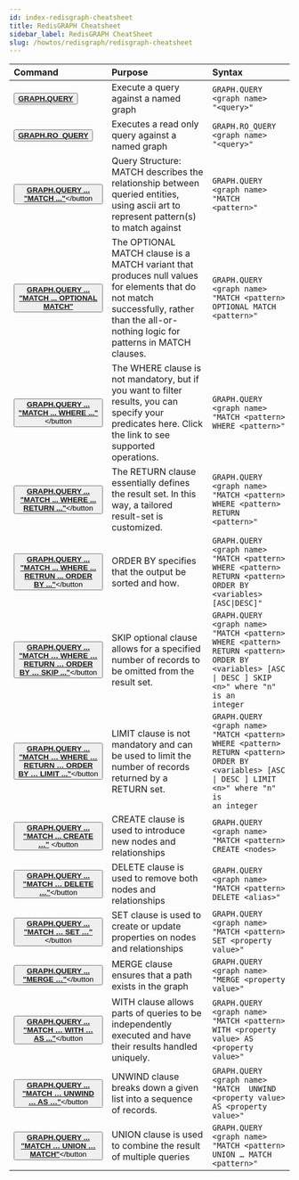 ```yaml
---
id: index-redisgraph-cheatsheet
title: RedisGRAPH Cheatsheet
sidebar_label: RedisGRAPH CheatSheet
slug: /howtos/redisgraph/redisgraph-cheatsheet
---
```


| Command       | Purpose        | Syntax               |
| :--------------------- | :---------------------- | :----------------- |
| <button><b>[GRAPH.QUERY](https://oss.redis.com/redisgraph/commands/#graphquery)</b></button> | Execute a query against a named graph | <code>GRAPH.QUERY &lt;graph name&gt; "&lt;query&gt;"</code> |
| <button><b>[GRAPH.RO_QUERY](https://oss.redis.com/redisgraph/commands/#graphro_query)</b></button> | Executes a read only query against a named graph | <code>GRAPH.RO_QUERY &lt;graph name&gt; "&lt;query&gt;"</code> |
  | <button><b>[GRAPH.QUERY ... "MATCH ..."](https://oss.redis.com/redisgraph/commands/#match)</b></button | Query Structure: MATCH describes the relationship between queried entities, using ascii art to represent pattern(s) to match against | <code>GRAPH.QUERY &lt;graph name&gt; "MATCH &lt;pattern&gt;"</code> |
| <button><b>[GRAPH.QUERY ... "MATCH ... OPTIONAL MATCH"](https://oss.redis.com/redisgraph/commands/#optional-match) | The OPTIONAL MATCH clause is a MATCH variant that produces null values for elements that do not match successfully, rather than the all-or-nothing logic for patterns in MATCH clauses. | <code>GRAPH.QUERY &lt;graph name&gt; "MATCH &lt;pattern&gt; OPTIONAL MATCH &lt;pattern&gt;"</code> |
| <button><b>[GRAPH.QUERY ... "MATCH ... WHERE ..."](https://oss.redis.com/redisgraph/commands/#where)</b></button | The WHERE clause is not mandatory, but if you want to filter results, you can specify your predicates here.  Click the link to see supported operations. | <code>GRAPH.QUERY &lt;graph name&gt; "MATCH &lt;pattern&gt; WHERE &lt;pattern&gt;"</code> |
| <button><b>[GRAPH.QUERY ... "MATCH ... WHERE ... RETURN ..."](https://oss.redis.com/redisgraph/commands/#return)</b></button | The RETURN clause essentially defines the result set.  In this way, a tailored result-set is customized. | <code>GRAPH.QUERY &lt;graph name&gt; "MATCH &lt;pattern&gt; WHERE &lt;pattern&gt; RETURN &lt;pattern&gt;"</code> |
| <button><b>[GRAPH.QUERY ... "MATCH ... WHERE ... RETRUN ... ORDER BY ..."](https://oss.redis.com/redisgraph/commands/#order-by)</b></button | ORDER BY specifies that the output be sorted and how. | <code>GRAPH.QUERY &lt;graph name&gt; "MATCH &lt;pattern&gt; WHERE &lt;pattern&gt; RETURN &lt;pattern&gt; ORDER BY &lt;variables&gt; \[ASC\|DESC\]"</code> |
| <button><b>[GRAPH.QUERY ... "MATCH … WHERE … RETURN … ORDER BY … SKIP ..."](https://oss.redis.com/redisgraph/commands/#skip)</b></button | SKIP optional clause allows for a specified number of records to be omitted from the result set. | <code>GRAPH.QUERY &lt;graph name&gt; "MATCH \<pattern\> WHERE \<pattern\> RETURN \<pattern\> ORDER BY \<variables\> \[ASC \| DESC \] SKIP \<n\>" where "n" is an integer</code> |
| <button><b>[GRAPH.QUERY ... "MATCH … WHERE … RETURN … ORDER BY … LIMIT ..."](https://oss.redis.com/redisgraph/commands/#limit)</b></button | LIMIT clause is not mandatory and can be used to limit the number of records returned by a RETURN set. | <code>GRAPH.QUERY &lt;graph name&gt; "MATCH \<pattern\> WHERE \<pattern\> RETURN \<pattern\> ORDER BY \<variables\> \[ASC \| DESC \] LIMIT \<n\>" where "n" is an integer</code> |
| <button><b>[GRAPH.QUERY ... "MATCH ... CREATE …"](https://oss.redis.com/redisgraph/commands/#create) </b></button| CREATE clause is used to introduce new nodes and relationships  | <code>GRAPH.QUERY &lt;graph name&gt; "MATCH \<pattern\> CREATE \<nodes\> | relationships\>"</code> |
| <button><b>[GRAPH.QUERY ... "MATCH … DELETE …"](https://oss.redis.com/redisgraph/commands/#delete)</b></button | DELETE clause is used to remove both nodes and relationships | <code>GRAPH.QUERY &lt;graph name&gt; "MATCH \<pattern\> DELETE \<alias\>"</code> |
| <button><b>[GRAPH.QUERY ... "MATCH … SET …"](https://oss.redis.com/redisgraph/commands/#set)</b></button | SET clause is used to create or update properties on nodes and relationships | <code>GRAPH.QUERY &lt;graph name&gt; "MATCH \<pattern\> SET \<property value\>"</code> |
| <button><b>[GRAPH.QUERY ... "MERGE …"](https://oss.redis.com/redisgraph/commands/#merge)</b></button | MERGE clause ensures that a path exists in the graph | <code>GRAPH.QUERY &lt;graph name&gt; "MERGE \<property value\>"</code> |
| <button><b>[GRAPH.QUERY ... "MATCH … WITH … AS ..."](https://oss.redis.com/redisgraph/commands/#with)</b></button | WITH clause allows  parts of queries to be independently executed and have their results handled uniquely. | <code>GRAPH.QUERY &lt;graph name&gt; "MATCH \<pattern\> WITH \<property value\> AS \<property value\>"</code> |
| <button><b>[GRAPH.QUERY ... "MATCH … UNWIND … AS …"](https://oss.redis.com/redisgraph/commands/#unwind)</b></button | UNWIND clause breaks down a given list into a sequence of records. | <code>GRAPH.QUERY &lt;graph name&gt; "MATCH <pattern> UNWIND \<property value\> AS \<property value\>"</code> |
| <button><b>[GRAPH.QUERY ... "MATCH … UNION … MATCH"](https://oss.redis.com/redisgraph/commands/#union)</b></button | UNION clause is used to combine the result of multiple queries | <code>GRAPH.QUERY &lt;graph name&gt; "MATCH \<pattern\> UNION … MATCH \<pattern\>"</code> |
